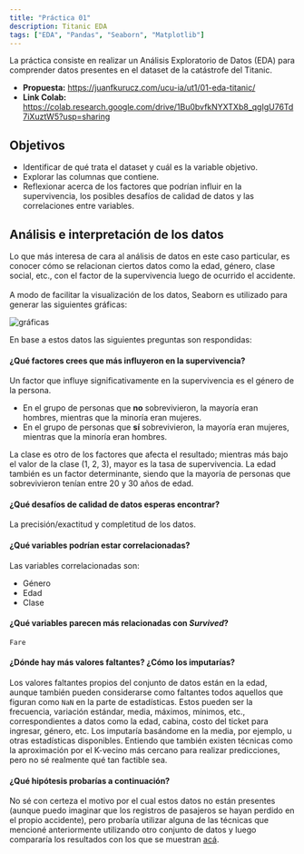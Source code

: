 ```yaml
---
title: "Práctica 01"
description: Titanic EDA
tags: ["EDA", "Pandas", "Seaborn", "Matplotlib"]
---
```


La práctica consiste en realizar un Análisis Exploratorio de Datos (EDA) para comprender datos presentes en el dataset
de la catástrofe del Titanic.

- **Propuesta:** https://juanfkurucz.com/ucu-ia/ut1/01-eda-titanic/
- **Link Colab:** https://colab.research.google.com/drive/1Bu0bvfkNYXTXb8_qgIgU76Td7iXuztW5?usp=sharing

## Objetivos
- Identificar de qué trata el dataset y cuál es la variable objetivo.
- Explorar las columnas que contiene.
- Reflexionar acerca de los factores que podrían influir en la supervivencia, los posibles desafíos de calidad de datos y
las correlaciones entre variables.

## Análisis e interpretación de los datos
Lo que más interesa de cara al análisis de datos en este caso particular, es conocer cómo se relacionan ciertos datos
como la edad, género, clase social, etc., con el factor de la supervivencia luego de ocurrido el accidente.
<br></br>
A modo de facilitar la visualización de los datos, Seaborn es utilizado para generar las siguientes gráficas:

![gráficas](/p01.png)

En base a estos datos las siguientes preguntas son respondidas:

#### **¿Qué factores crees que más influyeron en la supervivencia?**
Un factor que influye significativamente en la supervivencia es el género de la persona.
- En el grupo de personas que **no** sobrevivieron, la mayoría eran hombres, mientras que la minoría eran mujeres.
- En el grupo de personas que **sí** sobrevivieron, la mayoría eran mujeres, mientras que la minoría eran hombres.

La clase es otro de los factores que afecta el resultado; mientras más bajo el valor de la clase (1, 2, 3), mayor es la tasa de supervivencia.
La edad también es un factor determinante, siendo que la mayoría de personas que sobrevivieron tenían entre 20 y 30 años de edad.

#### **¿Qué desafíos de calidad de datos esperas encontrar?**
La precisión/exactitud y completitud de los datos.

#### **¿Qué variables podrían estar correlacionadas?**
Las variables correlacionadas son:
- Género
- Edad
- Clase

#### **¿Qué variables parecen más relacionadas con *Survived*?**
`Fare`

#### **¿Dónde hay más valores faltantes? ¿Cómo los imputarías?**
Los valores faltantes propios del conjunto de datos están en la edad, aunque también pueden considerarse como faltantes todos aquellos que figuran como `NaN`
en la parte de estadísticas. Estos pueden ser la frecuencia, variación estándar, media, máximos, mínimos, etc., correspondientes a datos como la edad, cabina, costo del ticket para ingresar, género, etc.
Los imputaría basándome en la media, por ejemplo, u otras estadísticas disponibles. Entiendo que también existen técnicas como la aproximación por el K-vecino más cercano para realizar predicciones, pero no sé realmente qué tan factible sea.

#### **¿Qué hipótesis probarías a continuación?**
No sé con certeza el motivo por el cual estos datos no están presentes (aunque puedo imaginar que los registros de pasajeros se hayan perdido en el propio accidente), pero probaría utilizar alguna de las técnicas que mencioné anteriormente utilizando otro conjunto de datos y luego compararía los resultados
con los que se muestran [acá](https://www.kaggle.com/competitions/titanic/data).